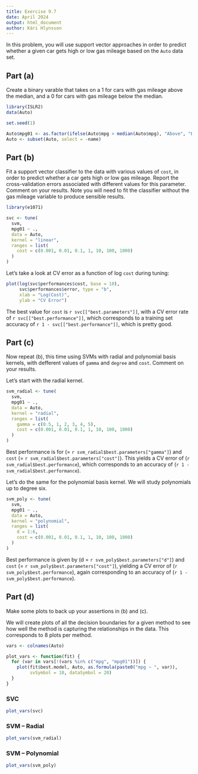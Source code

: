 ```yaml
---
title: Exercise 9.7
date: April 2024
output: html_document
author: Kári Hlynsson
---
```


In this problem, you will use support vector approaches in order to predict
whether a given car gets high or low gas mileage based on the `Auto` data set.

## Part (a)
Create a binary varable that takes on a 1 for cars with gas mileage above the
median, and a 0 for cars with gas mileage below the median.

```r
library(ISLR2)
data(Auto)

set.seed(1)

Auto$mpg01 <- as.factor(ifelse(Auto$mpg > median(Auto$mpg), "Above", "Below"))
Auto <- subset(Auto, select = -name)
```

## Part (b)
Fit a support vector classifier to the data with various values of `cost`, in
order to predict whether a car gets high or low gas mileage. Report the
cross-validation errors associated with different values for this parameter.
Comment on your results. Note you will need to fit the classifier without the
gas mileage variable to produce sensible results.

```r
library(e1071)

svc <- tune(
  svm,
  mpg01 ~ .,
  data = Auto,
  kernel = "linear",
  ranges = list(
    cost = c(0.001, 0.01, 0.1, 1, 10, 100, 1000)
  )
)
```

Let's take a look at CV error as a function of log `cost` during tuning:

```r
plot(log(svc$performances$cost, base = 10),
     svc$performances$error, type = "b",
     xlab = "Log(Cost)",
     ylab = "CV Error")
```

The best value for `cost` is `r svc[["best.parameters"]]`, with a CV error
rate of `r svc[["best.performance"]]`, which corresponds to a training set
accuracy of `r 1 - svc[["best.performance"]]`, which is pretty good.

## Part (c)
Now repeat (b), this time using SVMs with radial and polynomial basis kernels,
with defferent values of `gamma` and `degree` and `cost`. Comment on your
results.

Let's start with the radial kernel.

```r
svm_radial <- tune(
  svm,
  mpg01 ~ .,
  data = Auto,
  kernel = "radial",
  ranges = list(
    gamma = c(0.5, 1, 2, 3, 4, 5),
    cost = c(0.001, 0.01, 0.1, 1, 10, 100, 1000)
  )
)
```

Best performance is for \(\gamma = `r svm_radial$best.parameters["gamma"]`\)
and `cost` \(= `r svm_radial$best.parameters["cost"]`\). This yields a CV
error of \(`r svm_radial$best.performance`\), which corresponds to an accuracy
of \(`r 1 - svm_radial$best.performance`\).

Let's do the same for the polynomial basis kernel. We will study polynomials
up to degree six.

```r
svm_poly <- tune(
  svm,
  mpg01 ~ .,
  data = Auto,
  kernel = "polynomial",
  ranges = list(
    d = 1:6,
    cost = c(0.001, 0.01, 0.1, 1, 10, 100, 1000)
  )
)
```

Best performance is given by \(d = `r svm_poly$best.parameters["d"]`\) and
`cost` \(= `r svm_poly$best.parameters["cost"]`\), yielding a CV error of
\(`r svm_poly$best.performance`\), again corresponding to an accuracy of
\(`r 1 - svm_poly$best.performance`\).

## Part (d)
Make some plots to back up your assertions in (b) and (c).

We will create plots of all the decision boundaries for a given method to see
how well the method is capturing the relationships in the data. This
corresponds to 8 plots per method.

```r
vars <- colnames(Auto)

plot_vars <- function(fit) {
  for (var in vars[!(vars %in% c("mpg", "mpg01"))]) {
    plot(fit$best.model, Auto, as.formula(paste0("mpg ~ ", var)),
         svSymbol = 10, dataSymbol = 20)
  }
}
```

### SVC

```r
plot_vars(svc)
```

### SVM -- Radial

```r
plot_vars(svm_radial)
```

### SVM -- Polynomial

```r
plot_vars(svm_poly)
```
